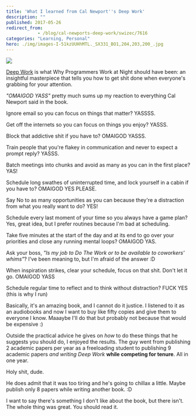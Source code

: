 ```yaml
---
title: 'What I learned from Cal Newport''s Deep Work'
description: ""
published: 2017-05-26
redirect_from: 
            - /blog/cal-newports-deep-work/swizec/7616
categories: "Learning, Personal"
hero: ./img/images-I-51kzUUHhMTL._SX331_BO1,204,203,200_.jpg
---
```

[![](./img/images-I-51kzUUHhMTL._SX331_BO1,204,203,200_.jpg)](<https://www.amazon.com/gp/product/1455586692/ref=as_li_tl?ie=UTF8&amp;camp=1789&amp;creative=9325&amp;creativeASIN=1455586692&amp;linkCode=as2&amp;tag=ageewitahat-20&amp;linkId=68a7387719cbcc931a798a5f7ee533ae"&gt;&lt;img border="0" src="//ws-na.amazon-adsystem.com/widgets/q?_encoding=UTF8&amp;MarketPlace=US&amp;ASIN=1455586692&amp;ServiceVersion=20070822&amp;ID=AsinImage&amp;WS=1&amp;Format=_SL250_&amp;tag=ageewitahat-20>)

[Deep Work](https://www.amazon.com/gp/product/1455586692/ref=as%5C_li%5C_tl?ie=UTF8&camp=1789&creative=9325&creativeASIN=1455586692&linkCode=as2&tag=ageewitahat-20&linkId=68a7387719cbcc931a798a5f7ee533ae%22%3E%3Cimg%20border=%220%22%20src=%22//ws-na.amazon-adsystem.com/widgets/q?%5C_encoding=UTF8&MarketPlace=US&ASIN=1455586692&ServiceVersion=20070822&ID=AsinImage&WS=1&Format=%5C_SL250%5C_&tag=ageewitahat-20) is what Why Programmers Work at Night should have been: an insightful masterpiece that tells you how to get shit done when everyone&#x27;s grabbing for your attention.

_&quot;OMAIGOD YASS&quot;_ pretty much sums up my reaction to everything Cal Newport said in the book.

Ignore email so you can focus on things that matter? YASSSS.

Get off the internets so you can focus on things you enjoy? YASSS.

Block that addictive shit if you have to? OMAIGOD YASSS.

Train people that you&#x27;re flakey in communication and never to expect a prompt reply? YASSS.

Batch meetings into chunks and avoid as many as you can in the first place? YAS!

Schedule long swathes of uninterrupted time, and lock yourself in a cabin if you have to? OMAIGOD YES PLEASE.

Say No to as many opportunities as you can because they&#x27;re a distraction from what you really want to do? YES!

Schedule every last moment of your time so you always have a game plan? Yes, great idea, but I prefer routines because I&#x27;m bad at scheduling.

Take five minutes at the start of the day and at its end to go over your priorities and close any running mental loops? OMAIGOD YAS.

Ask your boss, _&quot;Is my job to Do The Work or to be available to coworkers&#x27; whims&quot;_? I&#x27;ve been meaning to, but I&#x27;m afraid of the answer :D

When inspiration strikes, clear your schedule, focus on that shit. Don&#x27;t let it go. OMAIGOD YASS

Schedule regular time to reflect and to think without distraction? FUCK YES (this is why I run)

Basically, it&#x27;s an amazing book, and I cannot do it justice. I listened to it as an audiobooks and now I want to buy like fifty copies and give them to everyone I know. Maaaybe I&#x27;ll do that but probably not because that would be expensive :)

Outside the practical advice he gives on _how_ to do these things that he suggests you should do, I enjoyed the results. The guy went from publishing 2 academic papers per year as a freeloading student to publishing 9 academic papers _and writing Deep Work_ **while competing for tenure**. All in one year.

Holy shit, dude.

He does admit that it was too tiring and he&#x27;s going to chillax a little. Maybe publish only 8 papers while writing another book. :D

I want to say there&#x27;s something I don&#x27;t like about the book, but there isn&#x27;t. The whole thing was great. You should read it.
